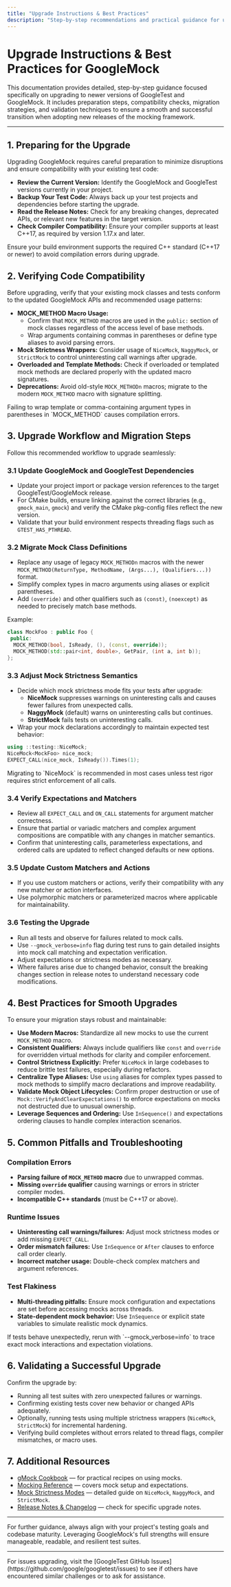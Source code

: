 ```yaml
---
title: "Upgrade Instructions & Best Practices"
description: "Step-by-step recommendations and practical guidance for upgrading to newer versions of GoogleTest and GoogleMock. Includes preparation tips, checks for code compatibility, and strategies to validate successful migration."
---
```


# Upgrade Instructions & Best Practices for GoogleMock

This documentation provides detailed, step-by-step guidance focused specifically on upgrading to newer versions of GoogleTest and GoogleMock. It includes preparation steps, compatibility checks, migration strategies, and validation techniques to ensure a smooth and successful transition when adopting new releases of the mocking framework.

---

## 1. Preparing for the Upgrade

Upgrading GoogleMock requires careful preparation to minimize disruptions and ensure compatibility with your existing test code:

- **Review the Current Version:** Identify the GoogleMock and GoogleTest versions currently in your project.
- **Backup Your Test Code:** Always back up your test projects and dependencies before starting the upgrade.
- **Read the Release Notes:** Check for any breaking changes, deprecated APIs, or relevant new features in the target version.
- **Check Compiler Compatibility:** Ensure your compiler supports at least C++17, as required by version 1.17.x and later.

<Tip>
Ensure your build environment supports the required C++ standard (C++17 or newer) to avoid compilation errors during upgrade.
</Tip>

## 2. Verifying Code Compatibility

Before upgrading, verify that your existing mock classes and tests conform to the updated GoogleMock APIs and recommended usage patterns:

- **MOCK_METHOD Macro Usage:**
  - Confirm that `MOCK_METHOD` macros are used in the `public:` section of mock classes regardless of the access level of base methods.
  - Wrap arguments containing commas in parentheses or define type aliases to avoid parsing errors.
- **Mock Strictness Wrappers:** Consider usage of `NiceMock`, `NaggyMock`, or `StrictMock` to control uninteresting call warnings after upgrade.
- **Overloaded and Template Methods:** Check if overloaded or templated mock methods are declared properly with the updated macro signatures.
- **Deprecations:** Avoid old-style `MOCK_METHODn` macros; migrate to the modern `MOCK_METHOD` macro with signature splitting.

<Warning>
Failing to wrap template or comma-containing argument types in parentheses in `MOCK_METHOD` causes compilation errors.
</Warning>

## 3. Upgrade Workflow and Migration Steps

Follow this recommended workflow to upgrade seamlessly:

### 3.1 Update GoogleMock and GoogleTest Dependencies

- Update your project import or package version references to the target GoogleTest/GoogleMock release.
- For CMake builds, ensure linking against the correct libraries (e.g., `gmock_main`, `gmock`) and verify the CMake pkg-config files reflect the new version.
- Validate that your build environment respects threading flags such as `GTEST_HAS_PTHREAD`.

### 3.2 Migrate Mock Class Definitions

- Replace any usage of legacy `MOCK_METHODn` macros with the newer `MOCK_METHOD(ReturnType, MethodName, (Args...), (Qualifiers...))` format.
- Simplify complex types in macro arguments using aliases or explicit parentheses.
- Add `(override)` and other qualifiers such as `(const)`, `(noexcept)` as needed to precisely match base methods.

Example:
```cpp
class MockFoo : public Foo {
 public:
  MOCK_METHOD(bool, IsReady, (), (const, override));
  MOCK_METHOD(std::pair<int, double>, GetPair, (int a, int b));
};
```

### 3.3 Adjust Mock Strictness Semantics

- Decide which mock strictness mode fits your tests after upgrade:
  - **NiceMock** suppresses warnings on uninteresting calls and causes fewer failures from unexpected calls.
  - **NaggyMock** (default) warns on uninteresting calls but continues.
  - **StrictMock** fails tests on uninteresting calls.
- Wrap your mock declarations accordingly to maintain expected test behavior:

```cpp
using ::testing::NiceMock;
NiceMock<MockFoo> nice_mock;
EXPECT_CALL(nice_mock, IsReady()).Times(1);
```

<Tip>
Migrating to `NiceMock` is recommended in most cases unless test rigor requires strict enforcement of all calls.
</Tip>

### 3.4 Verify Expectations and Matchers

- Review all `EXPECT_CALL` and `ON_CALL` statements for argument matcher correctness.
- Ensure that partial or variadic matchers and complex argument compositions are compatible with any changes in matcher semantics.
- Confirm that uninteresting calls, parameterless expectations, and ordered calls are updated to reflect changed defaults or new options.

### 3.5 Update Custom Matchers and Actions

- If you use custom matchers or actions, verify their compatibility with any new matcher or action interfaces.
- Use polymorphic matchers or parameterized macros where applicable for maintainability.

### 3.6 Testing the Upgrade

- Run all tests and observe for failures related to mock calls.
- Use `--gmock_verbose=info` flag during test runs to gain detailed insights into mock call matching and expectation verification.
- Adjust expectations or strictness modes as necessary.
- Where failures arise due to changed behavior, consult the breaking changes section in release notes to understand necessary code modifications.

## 4. Best Practices for Smooth Upgrades

To ensure your migration stays robust and maintainable:

- **Use Modern Macros:** Standardize all new mocks to use the current `MOCK_METHOD` macro.
- **Consistent Qualifiers:** Always include qualifiers like `const` and `override` for overridden virtual methods for clarity and compiler enforcement.
- **Control Strictness Explicitly:** Prefer `NiceMock` in large codebases to reduce brittle test failures, especially during refactors.
- **Centralize Type Aliases:** Use `using` aliases for complex types passed to mock methods to simplify macro declarations and improve readability.
- **Validate Mock Object Lifecycles:** Confirm proper destruction or use of `Mock::VerifyAndClearExpectations()` to enforce expectations on mocks not destructed due to unusual ownership.
- **Leverage Sequences and Ordering:** Use `InSequence()` and expectations ordering clauses to handle complex interaction scenarios.

## 5. Common Pitfalls and Troubleshooting

### Compilation Errors
- **Parsing failure of `MOCK_METHOD` macro** due to unwrapped commas.
- **Missing `override` qualifier** causing warnings or errors in stricter compiler modes.
- **Incompatible C++ standards** (must be C++17 or above).

### Runtime Issues
- **Uninteresting call warnings/failures:** Adjust mock strictness modes or add missing `EXPECT_CALL`.
- **Order mismatch failures:** Use `InSequence` or `After` clauses to enforce call order clearly.
- **Incorrect matcher usage:** Double-check complex matchers and argument references.

### Test Flakiness
- **Multi-threading pitfalls:** Ensure mock configuration and expectations are set before accessing mocks across threads.
- **State-dependent mock behavior:** Use `InSequence` or explicit state variables to simulate realistic mock dynamics.

<Tip>
If tests behave unexpectedly, rerun with `--gmock_verbose=info` to trace exact mock interactions and expectation violations.
</Tip>

## 6. Validating a Successful Upgrade

Confirm the upgrade by:

- Running all test suites with zero unexpected failures or warnings.
- Confirming existing tests cover new behavior or changed APIs adequately.
- Optionally, running tests using multiple strictness wrappers (`NiceMock`, `StrictMock`) for incremental hardening.
- Verifying build completes without errors related to thread flags, compiler mismatches, or macro uses.

## 7. Additional Resources

- [gMock Cookbook](https://google.github.io/googletest/gmock_cook_book.html) — for practical recipes on using mocks.
- [Mocking Reference](https://google.github.io/googletest/reference/mocking.html) — covers mock setup and expectations.
- [Mock Strictness Modes](https://google.github.io/googletest/guides/mocking-scenarios/mock-strictness-best-practices.html) — detailed guide on `NiceMock`, `NaggyMock`, and `StrictMock`.
- [Release Notes & Changelog](https://github.com/google/googletest/releases) — check for specific upgrade notes.

---

For further guidance, always align with your project's testing goals and codebase maturity. Leveraging GoogleMock's full strengths will ensure manageable, readable, and resilient test suites.

---

<Info>
For issues upgrading, visit the [GoogleTest GitHub Issues](https://github.com/google/googletest/issues) to see if others have encountered similar challenges or to ask for assistance.
</Info>

<Source url="https://github.com/google/googletest" />
